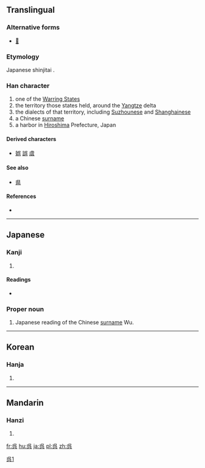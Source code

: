 {{also|吳|県}}
==Translingual==
{{ja-forms|呉|[[吴]]|[[吳]]}}

[[Category:CJKV characters simplified differently in Japan and China|呉1]]

===Alternative forms===
* [[𠯵]]

===Etymology===
Japanese shinjitai {{Han simp|吳}}.

===Han character===
{{Han char|rn=30|rad=口|as=04|sn=7|four=|canj=口女弓金 (RVNC)}}

# one of the [[w:Warring States period|Warring States]]
# the territory those states held, around the [[Yangtze]] delta
# the dialects of that territory, including [[Suzhounese]] and [[Shanghainese]]
# a Chinese [[surname]]
# a harbor in [[Hiroshima]] Prefecture, Japan

====Derived characters====
* [[娯]] [[誤]] [[虞]]

====See also====
* [[県]] <!-- Graphically similar -->

====References====
* {{Han ref|kx=0181.191|dkj=03365|hdz=10595.081|uh=5449|ud=21577}}

----

==Japanese==

===Kanji===
{{ja-kanji|grade=c|rs=口04}}

# {{defn|lang=ja|sort=口04}}

====Readings====
* {{ja-readings|on=[[ご]] (go)|kun=[[くれ]] (kure), [[くれる]] (kureru)}}

===Proper noun===
{{ja-pos|k|proper|hira=ご|rom=Go|hidx=こ'}}

# Japanese reading of the Chinese [[surname]] Wu.

----

==Korean==

===Hanja===
{{ko-hanja|hangeul=[[오]], [[호]]|rv=o, ho|mr=o, ho}}

# {{defn|lang=ko|sort=口04}}

----

==Mandarin==

===Hanzi===
{{cmn-hanzi|pin=[[wú]] ([[wu2]])|wg=wu<sup>2</sup>}}

# {{defn|lang=cmn|sort=口04}}

[[fr:呉]]
[[hu:呉]]
[[ja:呉]]
[[pl:呉]]
[[zh:呉]]